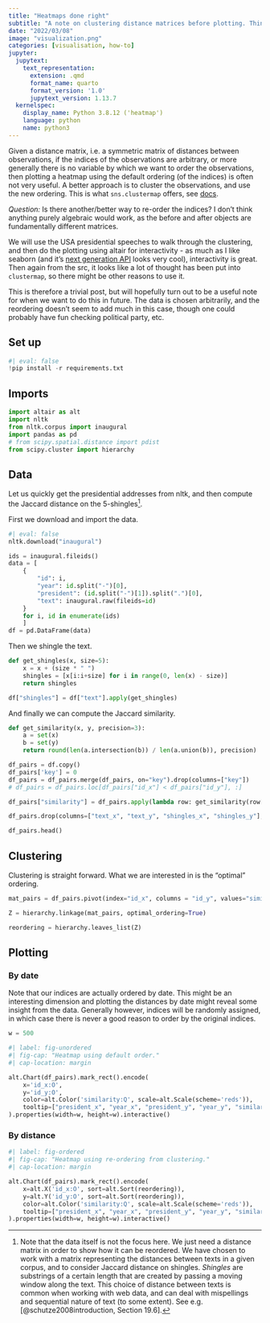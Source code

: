 ```yaml
---
title: "Heatmaps done right"
subtitle: "A note on clustering distance matrices before plotting. Think sns.clustermap using altair."
date: "2022/03/08"
image: "visualization.png"
categories: [visualisation, how-to]
jupyter:
  jupytext:
    text_representation:
      extension: .qmd
      format_name: quarto
      format_version: '1.0'
      jupytext_version: 1.13.7
  kernelspec:
    display_name: Python 3.8.12 ('heatmap')
    language: python
    name: python3
---
```


Given a distance matrix, i.e. a symmetric matrix of distances between observations, if the indices of the observations are arbitrary, or more generally there is no variable by which we want to order the observations, then plotting a heatmap using the default ordering (of the indices) is often not very useful. 
A better approach is to cluster the observations, and use the new ordering. 
This is what `sns.clustermap` offers, see [docs](https://seaborn.pydata.org/generated/seaborn.clustermap.html).

::: {.column-margin}
_Question:_ Is there another/better way to re-order the indices? 
I don't think anything purely algebraic would work, as the before and after objects are fundamentally different matrices.
:::

We will use the USA presidential speeches to walk through the clustering, and then do the plotting using altair for interactivity - as much as I like seaborn (and it's [next generation API](https://seaborn.pydata.org/nextgen/) looks very cool), interactivity is great. 
Then again from the src, it looks like a lot of thought has been put into `clustermap`, so there might be other reasons to use it.

This is therefore a trivial post, but will hopefully turn out to be a useful note for when we want to do this in future. 
The data is chosen arbitrarily, and the reordering doesn't seem to add much in this case, though one could probably have fun checking political party, etc.

## Set up

```python
#| eval: false
!pip install -r requirements.txt
```

## Imports

```python
import altair as alt
import nltk
from nltk.corpus import inaugural
import pandas as pd
# from scipy.spatial.distance import pdist
from scipy.cluster import hierarchy
```

## Data

Let us quickly get the presidential addresses from nltk, and then compute the Jaccard distance on the 5-shingles[^1].

[^1]: Note that the data itself is not the focus here. 
We just need a distance matrix in order to show how it can be reordered. 
We have chosen to work with a matrix representing the distances between texts in a given corpus, and to consider Jaccard distance on shingles. 
_Shingles_ are substrings of a certain length that are created by passing a moving window along the text. This choice of distance between texts is common when working with web data, and can deal with mispellings and sequential nature of text (to some extent). 
See e.g. [@schutze2008introduction, Section 19.6].

First we download and import the data.

```python
#| eval: false
nltk.download("inaugural")
```

```python
ids = inaugural.fileids()
data = [
    {
        "id": i, 
        "year": id.split("-")[0], 
        "president": (id.split("-")[1]).split(".")[0],
        "text": inaugural.raw(fileids=id)
    } 
    for i, id in enumerate(ids) 
    ]
df = pd.DataFrame(data)
```

Then we shingle the text.

```python
def get_shingles(x, size=5):
    x = x + (size * " ")
    shingles = [x[i:i+size] for i in range(0, len(x) - size)]
    return shingles
```

```python
df["shingles"] = df["text"].apply(get_shingles)
```

And finally we can compute the Jaccard similarity.

```python
def get_similarity(x, y, precision=3):
    a = set(x) 
    b = set(y)
    return round(len(a.intersection(b)) / len(a.union(b)), precision)
```

```python
df_pairs = df.copy()
df_pairs['key'] = 0
df_pairs = df_pairs.merge(df_pairs, on="key").drop(columns=["key"])
# df_pairs = df_pairs.loc[df_pairs["id_x"] < df_pairs["id_y"], :]

df_pairs["similarity"] = df_pairs.apply(lambda row: get_similarity(row["shingles_x"], row["shingles_y"]), axis=1)

df_pairs.drop(columns=["text_x", "text_y", "shingles_x", "shingles_y"], inplace=True)
```

```python
df_pairs.head()
```

## Clustering

Clustering is straight forward. 
What we are interested in is the "optimal" ordering.

```python
mat_pairs = df_pairs.pivot(index="id_x", columns = "id_y", values="similarity").to_numpy()

Z = hierarchy.linkage(mat_pairs, optimal_ordering=True)

reordering = hierarchy.leaves_list(Z)
```

## Plotting

### By date

Note that our indices are actually ordered by date. 
This might be an interesting dimension and plotting the distances by date might reveal some insight from the data. 
Generally however, indices will be randomly assigned, in which case there is never a good reason to order by the original indices.

```python
w = 500
```

```python
#| label: fig-unordered
#| fig-cap: "Heatmap using default order."
#| cap-location: margin

alt.Chart(df_pairs).mark_rect().encode(
    x='id_x:O',
    y='id_y:O',
    color=alt.Color('similarity:Q', scale=alt.Scale(scheme='reds')),
    tooltip=["president_x", "year_x", "president_y", "year_y", "similarity"]
).properties(width=w, height=w).interactive()
```

### By distance

```python
#| label: fig-ordered
#| fig-cap: "Heatmap using re-ordering from clustering."
#| cap-location: margin

alt.Chart(df_pairs).mark_rect().encode(
    x=alt.X('id_x:O', sort=alt.Sort(reordering)),
    y=alt.Y('id_y:O', sort=alt.Sort(reordering)),
    color=alt.Color('similarity:Q', scale=alt.Scale(scheme='reds')),
    tooltip=["president_x", "year_x", "president_y", "year_y", "similarity"]
).properties(width=w, height=w).interactive()
```
